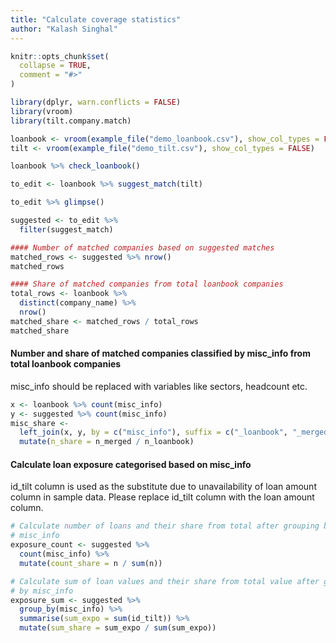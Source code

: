 ```yaml
---
title: "Calculate coverage statistics"
author: "Kalash Singhal"
---
```


```r
knitr::opts_chunk$set(
  collapse = TRUE,
  comment = "#>"
)
```

```r
library(dplyr, warn.conflicts = FALSE)
library(vroom)
library(tilt.company.match)

loanbook <- vroom(example_file("demo_loanbook.csv"), show_col_types = FALSE)
tilt <- vroom(example_file("demo_tilt.csv"), show_col_types = FALSE)

loanbook %>% check_loanbook()

to_edit <- loanbook %>% suggest_match(tilt)

to_edit %>% glimpse()
```

```r
suggested <- to_edit %>%
  filter(suggest_match)

#### Number of matched companies based on suggested matches
matched_rows <- suggested %>% nrow()
matched_rows

#### Share of matched companies from total loanbook companies
total_rows <- loanbook %>%
  distinct(company_name) %>%
  nrow()
matched_share <- matched_rows / total_rows
matched_share
```

#### Number and share of matched companies classified by misc_info from total loanbook companies

misc_info should be replaced with variables like sectors, headcount etc.

```r
x <- loanbook %>% count(misc_info)
y <- suggested %>% count(misc_info)
misc_share <-
  left_join(x, y, by = c("misc_info"), suffix = c("_loanbook", "_merged")) %>%
  mutate(n_share = n_merged / n_loanbook)
```

#### Calculate loan exposure categorised based on misc_info 

id_tilt column is used as the substitute due to unavailability of loan amount
column in sample data. Please replace id_tilt column with the loan amount column.

```r
# Calculate number of loans and their share from total after grouping by
# misc_info
exposure_count <- suggested %>%
  count(misc_info) %>%
  mutate(count_share = n / sum(n))

# Calculate sum of loan values and their share from total value after grouping
# by misc_info
exposure_sum <- suggested %>%
  group_by(misc_info) %>%
  summarise(sum_expo = sum(id_tilt)) %>%
  mutate(sum_share = sum_expo / sum(sum_expo))
```


